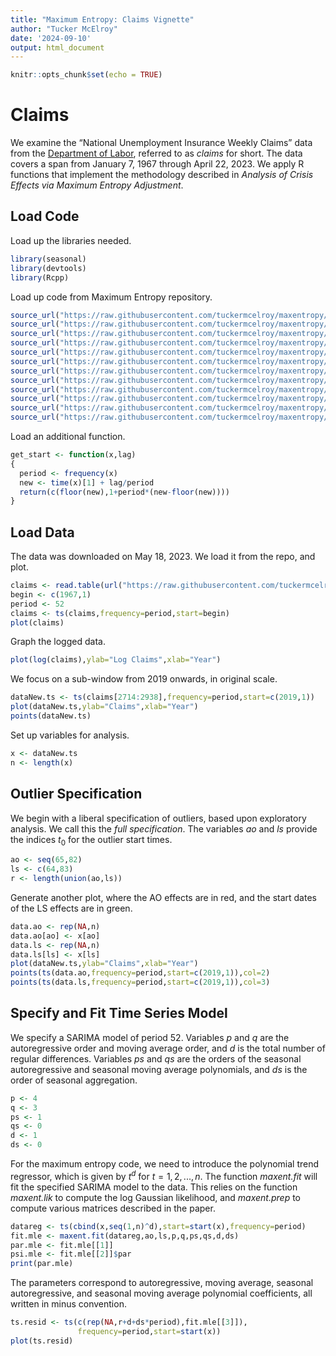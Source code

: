 ```yaml
---
title: "Maximum Entropy: Claims Vignette"
author: "Tucker McElroy"
date: '2024-09-10'
output: html_document
---
```


```r
knitr::opts_chunk$set(echo = TRUE)
```

# Claims

We examine the "National Unemployment Insurance Weekly Claims" data from the
[Department of Labor](https://oui.doleta.gov/unemploy/claims.asp), referred to
as *claims* for short. The data covers a span from January 7, 1967 through 
April 22, 2023. We apply R functions that implement the methodology described
in *Analysis of Crisis Effects via Maximum Entropy Adjustment*.
  
## Load Code

Load up the libraries needed.

```r
library(seasonal)
library(devtools)
library(Rcpp)
```

Load up code from Maximum Entropy repository.

```r
source_url("https://raw.githubusercontent.com/tuckermcelroy/maxentropy/main/polymult.r")
source_url("https://raw.githubusercontent.com/tuckermcelroy/maxentropy/main/ARMAauto.r")
source_url("https://raw.githubusercontent.com/tuckermcelroy/maxentropy/main/hend.r")
source_url("https://raw.githubusercontent.com/tuckermcelroy/maxentropy/main/x11filter.r")
source_url("https://raw.githubusercontent.com/tuckermcelroy/maxentropy/main/maxent.reg.r")
source_url("https://raw.githubusercontent.com/tuckermcelroy/maxentropy/main/maxent.prep.r")
source_url("https://raw.githubusercontent.com/tuckermcelroy/maxentropy/main/maxent.lik.r")
source_url("https://raw.githubusercontent.com/tuckermcelroy/maxentropy/main/maxent.fit.r")
source_url("https://raw.githubusercontent.com/tuckermcelroy/maxentropy/main/maxent.ev.r")
source_url("https://raw.githubusercontent.com/tuckermcelroy/maxentropy/main/maxent.plot.r")
source_url("https://raw.githubusercontent.com/tuckermcelroy/maxentropy/main/hpsa.r")
source_url("https://raw.githubusercontent.com/tuckermcelroy/maxentropy/main/ubgenerator.r")
```

Load an additional function.

```r
get_start <- function(x,lag)
{
  period <- frequency(x)
  new <- time(x)[1] + lag/period
  return(c(floor(new),1+period*(new-floor(new))))
}
```

## Load Data

The data was downloaded on May 18, 2023. We load it from the repo, and plot.
 
```r
claims <- read.table(url("https://raw.githubusercontent.com/tuckermcelroy/maxentropy/refs/heads/main/Claims.dat"))
begin <- c(1967,1)
period <- 52
claims <- ts(claims,frequency=period,start=begin)
plot(claims)
```

Graph the logged data.

```r
plot(log(claims),ylab="Log Claims",xlab="Year")
```

We focus on a sub-window from 2019 onwards, in original scale.

```r
dataNew.ts <- ts(claims[2714:2938],frequency=period,start=c(2019,1))
plot(dataNew.ts,ylab="Claims",xlab="Year")
points(dataNew.ts)
```

Set up variables for analysis.

```r
x <- dataNew.ts
n <- length(x)
```

## Outlier Specification

We begin with a liberal specification of outliers, based upon exploratory
analysis. We call this the *full specification*. The variables *ao* and *ls*
provide the indices $t_0$ for the outlier start times.

```r
ao <- seq(65,82)
ls <- c(64,83)
r <- length(union(ao,ls))
```

Generate another plot, where the AO effects are in red, and the start dates of
the LS effects are in green.

```r
data.ao <- rep(NA,n)
data.ao[ao] <- x[ao]
data.ls <- rep(NA,n)
data.ls[ls] <- x[ls]
plot(dataNew.ts,ylab="Claims",xlab="Year")
points(ts(data.ao,frequency=period,start=c(2019,1)),col=2)
points(ts(data.ls,frequency=period,start=c(2019,1)),col=3)
```

## Specify and Fit Time Series Model

We specify a SARIMA model of period 52. Variables $p$ and $q$ are the 
autoregressive order and moving average order, and $d$ is the total number of
regular differences. Variables $ps$ and $qs$ are the orders of the seasonal
autoregressive and seasonal moving average polynomials, and $ds$ is the order of
seasonal aggregation.

```r
p <- 4
q <- 3
ps <- 1
qs <- 0
d <- 1
ds <- 0
```

For the maximum entropy code, we need to introduce the polynomial trend regressor,
which is given by $t^d$ for $t=1,2,...,n$. The function *maxent.fit* will fit
the specified SARIMA model to the data. This relies on the function *maxent.lik* 
to compute the log Gaussian likelihood, and *maxent.prep* to compute various 
matrices described in the paper.

```r
datareg <- ts(cbind(x,seq(1,n)^d),start=start(x),frequency=period)
fit.mle <- maxent.fit(datareg,ao,ls,p,q,ps,qs,d,ds)
par.mle <- fit.mle[[1]]
psi.mle <- fit.mle[[2]]$par
print(par.mle)
```

The parameters correspond to autoregressive, moving average, seasonal autoregressive,
and seasonal moving average polynomial coefficients, all written in minus 
convention. 

```r
ts.resid <- ts(c(rep(NA,r+d+ds*period),fit.mle[[3]]),
               frequency=period,start=start(x))
plot(ts.resid)
```